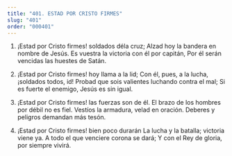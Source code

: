 ```yaml
---
title: "401. ESTAD POR CRISTO FIRMES"
slug: "401"
order: "000401"
---
```

1. ¡Estad por Cristo firmes! soldados déla cruz; Alzad hoy la bandera en nombre de Jesús. Es vuestra la victoria con él por capitán,
Por él serán vencidas las huestes de Satán.

2. ¡Estad por Cristo firmes! hoy llama a la lid; Con él, pues, a la lucha, ¡soldados todos, id!
Probad que sois valientes luchando contra el mal; Si es fuerte el enemigo, Jesús es sin igual.

3. ¡Estad por Cristo firmes! las fuerzas son de él. El brazo de los hombres por débil no es fiel. Vestíos la armadura, velad en oración. Deberes y peligros demandan más tesón.

4. ¡Estad por Cristo firmes! bien poco durarán La lucha y la batalla; victoria viene ya.
A todo el que venciere corona se dará;
Y con el Rey de gloria, por siempre vivirá.
